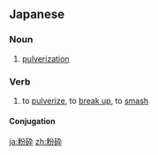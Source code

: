 ==Japanese==
{{ja-kanjitab|ふん|さい|yomi=o}}

===Noun===
{{ja-noun|ふんさい}}

# [[pulverization]]

===Verb===
{{ja-verb-suru|ふんさい}}

# to [[pulverize]], to [[break up]], to [[smash]]

====Conjugation====
{{ja-suru|ふんさい}}

[[ja:粉砕]]
[[zh:粉砕]]
